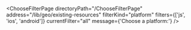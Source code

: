 

<ChooseFilterPage
  directoryPath="/ChooseFilterPage"
  address="/lib/geo/existing-resources"
  filterKind="platform"
  filters={['js', 'ios', 'android']}
  currentFilter="all"
  message={'Choose a platform:'}
/>
